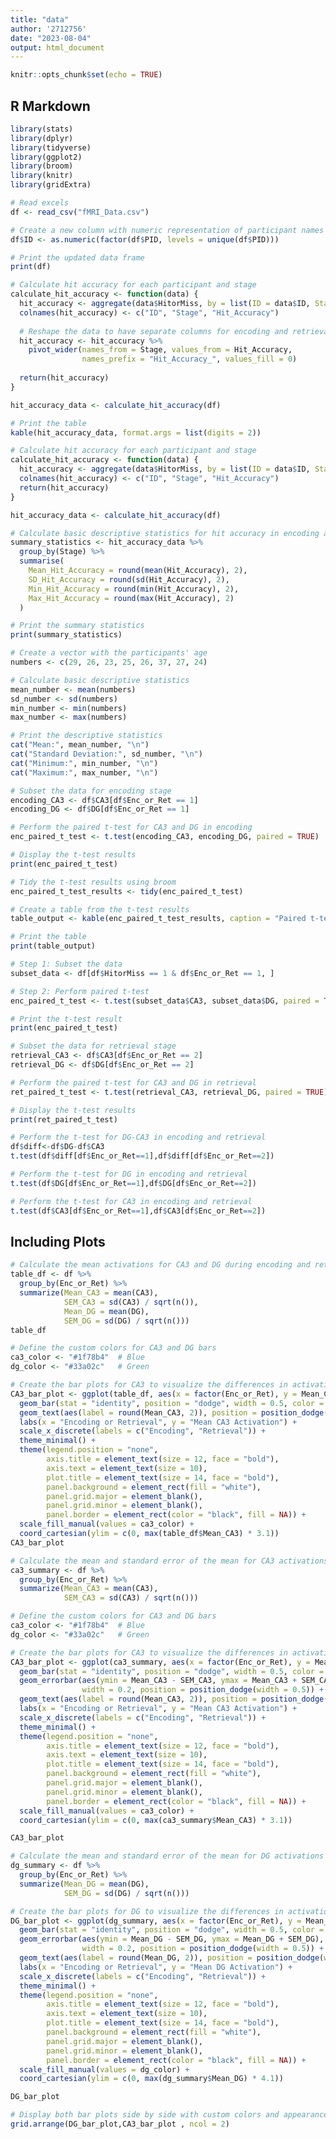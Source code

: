 ---
title: "data"
author: '2712756'
date: "2023-08-04"
output: html_document
---

```{r setup, include=FALSE}
knitr::opts_chunk$set(echo = TRUE)
```

## R Markdown


```{r }
library(stats)
library(dplyr)
library(tidyverse)
library(ggplot2)
library(broom)
library(knitr)
library(gridExtra)
```

```{r}
# Read excels
df <- read_csv("fMRI_Data.csv")
```
```{r}
# Create a new column with numeric representation of participant names
df$ID <- as.numeric(factor(df$PID, levels = unique(df$PID)))

# Print the updated data frame
print(df)
```


```{r}
# Calculate hit accuracy for each participant and stage
calculate_hit_accuracy <- function(data) {
  hit_accuracy <- aggregate(data$HitorMiss, by = list(ID = data$ID, Stage = data$Enc_or_Ret), FUN = mean)
  colnames(hit_accuracy) <- c("ID", "Stage", "Hit_Accuracy")
  
  # Reshape the data to have separate columns for encoding and retrieval hit accuracy
  hit_accuracy <- hit_accuracy %>%
    pivot_wider(names_from = Stage, values_from = Hit_Accuracy,
                names_prefix = "Hit_Accuracy_", values_fill = 0)
  
  return(hit_accuracy)
}

hit_accuracy_data <- calculate_hit_accuracy(df)

# Print the table
kable(hit_accuracy_data, format.args = list(digits = 2))
```
```{r}
# Calculate hit accuracy for each participant and stage
calculate_hit_accuracy <- function(data) {
  hit_accuracy <- aggregate(data$HitorMiss, by = list(ID = data$ID, Stage = data$Enc_or_Ret), FUN = mean)
  colnames(hit_accuracy) <- c("ID", "Stage", "Hit_Accuracy")
  return(hit_accuracy)
}

hit_accuracy_data <- calculate_hit_accuracy(df)

# Calculate basic descriptive statistics for hit accuracy in encoding and retrieval
summary_statistics <- hit_accuracy_data %>%
  group_by(Stage) %>%
  summarise(
    Mean_Hit_Accuracy = round(mean(Hit_Accuracy), 2),
    SD_Hit_Accuracy = round(sd(Hit_Accuracy), 2),
    Min_Hit_Accuracy = round(min(Hit_Accuracy), 2),
    Max_Hit_Accuracy = round(max(Hit_Accuracy), 2)
  )

# Print the summary statistics
print(summary_statistics)

```
```{r}
# Create a vector with the participants' age
numbers <- c(29, 26, 23, 25, 26, 37, 27, 24)

# Calculate basic descriptive statistics
mean_number <- mean(numbers)
sd_number <- sd(numbers)
min_number <- min(numbers)
max_number <- max(numbers)

# Print the descriptive statistics
cat("Mean:", mean_number, "\n")
cat("Standard Deviation:", sd_number, "\n")
cat("Minimum:", min_number, "\n")
cat("Maximum:", max_number, "\n")

```


```{r}
# Subset the data for encoding stage
encoding_CA3 <- df$CA3[df$Enc_or_Ret == 1]
encoding_DG <- df$DG[df$Enc_or_Ret == 1]

# Perform the paired t-test for CA3 and DG in encoding
enc_paired_t_test <- t.test(encoding_CA3, encoding_DG, paired = TRUE)

# Display the t-test results
print(enc_paired_t_test)

# Tidy the t-test results using broom
enc_paired_t_test_results <- tidy(enc_paired_t_test)

# Create a table from the t-test results
table_output <- kable(enc_paired_t_test_results, caption = "Paired t-test Results for CA3 and DG in Encoding")

# Print the table
print(table_output)
```
```{r}
# Step 1: Subset the data
subset_data <- df[df$HitorMiss == 1 & df$Enc_or_Ret == 1, ]

# Step 2: Perform paired t-test
enc_paired_t_test <- t.test(subset_data$CA3, subset_data$DG, paired = TRUE)

# Print the t-test result
print(enc_paired_t_test)
```


```{r}
# Subset the data for retrieval stage
retrieval_CA3 <- df$CA3[df$Enc_or_Ret == 2]
retrieval_DG <- df$DG[df$Enc_or_Ret == 2]

# Perform the paired t-test for CA3 and DG in retrieval
ret_paired_t_test <- t.test(retrieval_CA3, retrieval_DG, paired = TRUE)

# Display the t-test results
print(ret_paired_t_test)
```

```{r}
# Perform the t-test for DG-CA3 in encoding and retrieval
df$diff<-df$DG-df$CA3
t.test(df$diff[df$Enc_or_Ret==1],df$diff[df$Enc_or_Ret==2])
```

```{r}
# Perform the t-test for DG in encoding and retrieval
t.test(df$DG[df$Enc_or_Ret==1],df$DG[df$Enc_or_Ret==2])
```

```{r}
# Perform the t-test for CA3 in encoding and retrieval
t.test(df$CA3[df$Enc_or_Ret==1],df$CA3[df$Enc_or_Ret==2])
```

## Including Plots

```{r}
# Calculate the mean activations for CA3 and DG during encoding and retrieval
table_df <- df %>%
  group_by(Enc_or_Ret) %>%
  summarize(Mean_CA3 = mean(CA3),
            SEM_CA3 = sd(CA3) / sqrt(n()),
            Mean_DG = mean(DG),
            SEM_DG = sd(DG) / sqrt(n()))
table_df
```

```{r}
# Define the custom colors for CA3 and DG bars
ca3_color <- "#1f78b4"  # Blue
dg_color <- "#33a02c"   # Green

# Create the bar plots for CA3 to visualize the differences in activations 
CA3_bar_plot <- ggplot(table_df, aes(x = factor(Enc_or_Ret), y = Mean_CA3, fill = "CA3")) +
  geom_bar(stat = "identity", position = "dodge", width = 0.5, color = "black") +  # Add black borders to bars
  geom_text(aes(label = round(Mean_CA3, 2)), position = position_dodge(width = 0.5), vjust = -0.5) +
  labs(x = "Encoding or Retrieval", y = "Mean CA3 Activation") +
  scale_x_discrete(labels = c("Encoding", "Retrieval")) +
  theme_minimal() +
  theme(legend.position = "none",
        axis.title = element_text(size = 12, face = "bold"),
        axis.text = element_text(size = 10),
        plot.title = element_text(size = 14, face = "bold"),
        panel.background = element_rect(fill = "white"),
        panel.grid.major = element_blank(),
        panel.grid.minor = element_blank(),
        panel.border = element_rect(color = "black", fill = NA)) +
  scale_fill_manual(values = ca3_color) +
  coord_cartesian(ylim = c(0, max(table_df$Mean_CA3) * 3.1))
CA3_bar_plot 
```
```{r}
# Calculate the mean and standard error of the mean for CA3 activations during encoding and retrieval
ca3_summary <- df %>%
  group_by(Enc_or_Ret) %>%
  summarize(Mean_CA3 = mean(CA3),
            SEM_CA3 = sd(CA3) / sqrt(n()))

# Define the custom colors for CA3 and DG bars
ca3_color <- "#1f78b4"  # Blue
dg_color <- "#33a02c"   # Green

# Create the bar plots for CA3 to visualize the differences in activations 
CA3_bar_plot <- ggplot(ca3_summary, aes(x = factor(Enc_or_Ret), y = Mean_CA3, fill = "CA3")) +
  geom_bar(stat = "identity", position = "dodge", width = 0.5, color = "black") +  # Add black borders to bars
  geom_errorbar(aes(ymin = Mean_CA3 - SEM_CA3, ymax = Mean_CA3 + SEM_CA3),
                width = 0.2, position = position_dodge(width = 0.5)) +  # Add error bars
  geom_text(aes(label = round(Mean_CA3, 2)), position = position_dodge(width = 0.5), vjust = -0.5) +
  labs(x = "Encoding or Retrieval", y = "Mean CA3 Activation") +
  scale_x_discrete(labels = c("Encoding", "Retrieval")) +
  theme_minimal() +
  theme(legend.position = "none",
        axis.title = element_text(size = 12, face = "bold"),
        axis.text = element_text(size = 10),
        plot.title = element_text(size = 14, face = "bold"),
        panel.background = element_rect(fill = "white"),
        panel.grid.major = element_blank(),
        panel.grid.minor = element_blank(),
        panel.border = element_rect(color = "black", fill = NA)) +
  scale_fill_manual(values = ca3_color) +
  coord_cartesian(ylim = c(0, max(ca3_summary$Mean_CA3) * 3.1))

CA3_bar_plot
```
  

```{r}
# Calculate the mean and standard error of the mean for DG activations during encoding and retrieval
dg_summary <- df %>%
  group_by(Enc_or_Ret) %>%
  summarize(Mean_DG = mean(DG),
            SEM_DG = sd(DG) / sqrt(n()))

# Create the bar plots for DG to visualize the differences in activations 
DG_bar_plot <- ggplot(dg_summary, aes(x = factor(Enc_or_Ret), y = Mean_DG, fill = "DG")) +
  geom_bar(stat = "identity", position = "dodge", width = 0.5, color = "black") +  # Add black borders to bars
  geom_errorbar(aes(ymin = Mean_DG - SEM_DG, ymax = Mean_DG + SEM_DG),
                width = 0.2, position = position_dodge(width = 0.5)) +  # Add error bars
  geom_text(aes(label = round(Mean_DG, 2)), position = position_dodge(width = 0.5), vjust = -0.5) +
  labs(x = "Encoding or Retrieval", y = "Mean DG Activation") +
  scale_x_discrete(labels = c("Encoding", "Retrieval")) +
  theme_minimal() +
  theme(legend.position = "none",
        axis.title = element_text(size = 12, face = "bold"),
        axis.text = element_text(size = 10),
        plot.title = element_text(size = 14, face = "bold"),
        panel.background = element_rect(fill = "white"),
        panel.grid.major = element_blank(),
        panel.grid.minor = element_blank(),
        panel.border = element_rect(color = "black", fill = NA)) +
  scale_fill_manual(values = dg_color) +
  coord_cartesian(ylim = c(0, max(dg_summary$Mean_DG) * 4.1)) 

DG_bar_plot
```

```{r}
# Display both bar plots side by side with custom colors and appearance
grid.arrange(DG_bar_plot,CA3_bar_plot , ncol = 2)
```


